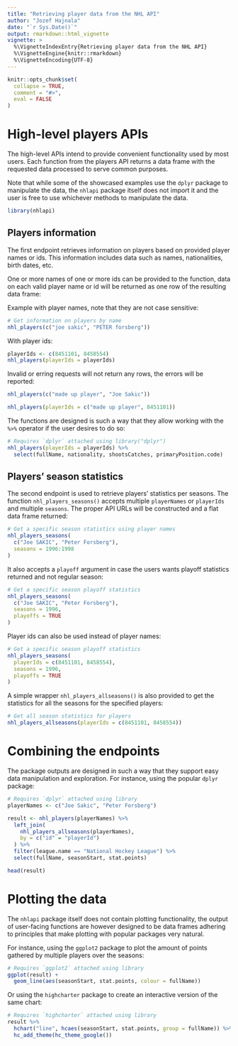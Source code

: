 ```yaml
---
title: "Retrieving player data from the NHL API"
author: "Jozef Hajnala"
date: "`r Sys.Date()`"
output: rmarkdown::html_vignette
vignette: >
  %\VignetteIndexEntry{Retrieving player data from the NHL API}
  %\VignetteEngine{knitr::rmarkdown}
  %\VignetteEncoding{UTF-8}
---
```


```r
knitr::opts_chunk$set(
  collapse = TRUE,
  comment = "#>",
  eval = FALSE
)
```

# High-level players APIs

The high-level APIs intend to provide convenient functionality used by most users. Each function from the players API returns a data frame with the requested data processed to serve common purposes.

Note that while some of the showcased examples use the `dplyr` package to manipulate the data, the `nhlapi` package itself does not import it and the user is free to use whichever methods to manipulate the data.

```r
library(nhlapi)
```

## Players information

The first endpoint retrieves information on players based on provided player names or ids. This information includes data such as names, nationalities, birth dates, etc.

One or more names of one or more ids can be provided to the function, data on each valid player name or id will be returned as one row of the resulting data frame:

Example with player names, note that they are not case sensitive:

```r
# Get information on players by name
nhl_players(c("joe sakic", "PETER forsberg"))
```

With player ids:

```r
playerIds <- c(8451101, 8458554)
nhl_players(playerIds = playerIds)
```

Invalid or erring requests will not return any rows, the errors will be reported:

```r
nhl_players(c("made up player", "Joe Sakic"))

nhl_players(playerIds = c("made up player", 8451101))
```

The functions are designed is such a way that they allow working with the `%>%` operator if the user desires to do so:

```r
# Requires `dplyr` attached using library("dplyr")
nhl_players(playerIds = playerIds) %>%
  select(fullName, nationality, shootsCatches, primaryPosition.code)
```


## Players' season statistics

The second endpoint is used to retrieve players' statistics per seasons. The function `nhl_players_seasons()` accepts multiple `playerNames` or  `playerIds` and multiple `seasons`. The proper API URLs will be constructed and a flat data frame returned:

```r
# Get a specific season statistics using player names
nhl_players_seasons(
  c("Joe SAKIC", "Peter Forsberg"),
  seasons = 1996:1998
)
```

It also accepts a `playoff` argument in case the users wants playoff statistics returned and not regular season:

```r
# Get a specific season playoff statistics
nhl_players_seasons(
  c("Joe SAKIC", "Peter Forsberg"),
  seasons = 1996,
  playoffs = TRUE
)
```

Player ids can also be used instead of player names:

```r
# Get a specific season playoff statistics
nhl_players_seasons(
  playerIds = c(8451101, 8458554),
  seasons = 1996,
  playoffs = TRUE
)
```


A simple wrapper `nhl_players_allseasons()` is also provided to get the statistics for all the seasons for the specified players:

```r
# Get all season statistics for players
nhl_players_allseasons(playerIds = c(8451101, 8458554))
```

# Combining the endpoints

The package outputs are designed in such a way that they support easy data manipulation and exploration. For instance, using the popular `dplyr` package:

```r
# Requires `dplyr` attached using library
playerNames <- c("Joe Sakic", "Peter Forsberg")

result <- nhl_players(playerNames) %>%
  left_join(
    nhl_players_allseasons(playerNames),
    by = c("id" = "playerId")
  ) %>%
  filter(league.name == "National Hockey League") %>%
  select(fullName, seasonStart, stat.points)

head(result)
```

# Plotting the data

The `nhlapi` package itself does not contain plotting functionality, the output of user-facing functions are however designed to be data frames adhering to principles that make plotting with popular packages very natural.

For instance, using the `ggplot2` package to plot the amount of points gathered by multiple players over the seasons:

```r
# Requires `ggplot2` attached using library
ggplot(result) +
  geom_line(aes(seasonStart, stat.points, colour = fullName))
```

Or using the `highcharter` package to create an interactive version of the same chart:

```r
# Requires `highcharter` attached using library
result %>%
  hchart("line", hcaes(seasonStart, stat.points, group = fullName)) %>%
  hc_add_theme(hc_theme_google())
```
